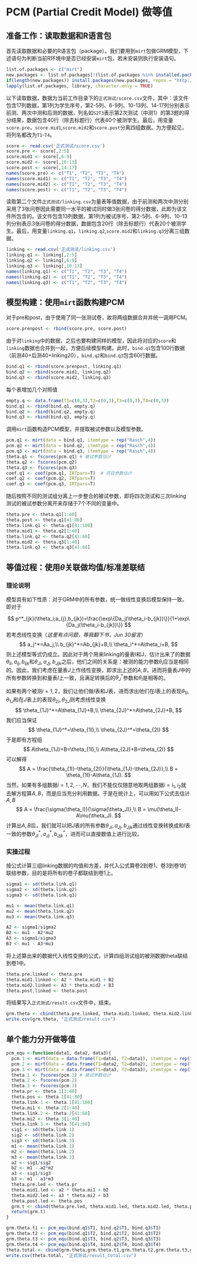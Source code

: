 # PCM (Partial Credit Model) 做等值

## 准备工作：读取数据和R语言包
首先读取数据和必要的R语言包（package）。我们要用到`mirt`包做GRM模型，下述语句为判断当前R环境中是否已经安装`mirt`包，若未安装则执行安装语句。
```r
list.of.packages <- c("mirt")
new.packages <- list.of.packages[!(list.of.packages %in% installed.packages()[,"Package"])]
if(length(new.packages)) install.packages(new.packages, repos = "http://cran.us.r-project.org")
lapply(list.of.packages, library, character.only = TRUE)
```

以下读取数据，数据为当前工作目录下的`正式测试/score.csv`文件，其中：该文件包含17列数据，第1列为学生序号，第2-5列、6-9列、10-13列、14-17列分别表示前测、两次中测和后测的数据，列名如`S2T3`表示第2次测试（中测1）的第3题的得分结果，数据包含40行（除去标题行）代表40个被测学生。最后，用变量`score.pre`，`score.mid1`,`score.mid2`和`score.post`分离四组数据。为方便起见，将列名都改为`T1`-`T4`。

```r
score <- read.csv('正式测试/score.csv')
score.pre <- score[,2:5]
score.mid1 <- score[,6:9]
score.mid2 <- score[,10:13]
score.post <- score[,14:17]
names(score.pre) <- c("T1", "T2", "T3", "T4")
names(score.mid1) <- c("T1", "T2", "T3", "T4")
names(score.mid2) <- c("T1", "T2", "T3", "T4")
names(score.post) <- c("T1", "T2", "T3", "T4")
```

读取第二个文件`正式测试/linking.csv`为量表等值数据，由于前测和两次中测分别采用了3张问卷因此需要同一水平的被试同时做3张问卷的得分数据，此即为该文件所包含的。该文件包含13列数据，第1列为被试序号，第2-5列、6-9列、10-13列分别表示3张问卷的得分数据，数据包含20行（除去标题行）代表20个被测学生。最后，用变量`linking.q1`，`linking.q2`,`score.mid2`和`linking.q3`分离三组数据。

```r
linking <- read.csv('正式测试/linking.csv')
linking.q1 <- linking[,2:5]
linking.q2 <- linking[,6:9]
linking.q3 <- linking[,10:13]
names(linking.q1) <- c("T1", "T2", "T3", "T4")
names(linking.q2) <- c("T1", "T2", "T3", "T4")
names(linking.q3) <- c("T1", "T2", "T3", "T4")
```



## 模型构建：使用`mirt`函数构建PCM

对于pre和post，由于使用了同一张测试卷，故将两组数据合并并统一调用PCM。

```r
score.prenpost <- rbind(score.pre, score.post)
```

由于对`linking`中的数据，之后也要构建同样的模型，因此将对应的`score`和`linking`数据也合并到一起，方便后续模型构建。此时，`bind.q1`包含100行数据（前测40+后测40+linking20），`bind.q2`和`bind.q3`包含60行数据。

```r
bind.q1 <- rbind(score.prenpost, linking.q1)
bind.q2 <- rbind(score.mid1, linking.q2)
bind.q3 <- rbind(score.mid2, linking.q3)
```

每个表增加几个对照值

```r
empty.q <- data.frame(T1=c(0,3),T2=c(0,3),T3=c(0,3),T4=c(0,3))
bind.q1 <- rbind(bind.q1, empty.q)
bind.q2 <- rbind(bind.q2, empty.q)
bind.q3 <- rbind(bind.q3, empty.q)
```

调用`mirt`函数构造PCM模型，并提取被试参数以及模型参数。

```r
pcm.q1 <- mirt(data = bind.q1, itemtype = rep("Rasch",4))
pcm.q2 <- mirt(data = bind.q2, itemtype = rep("Rasch",4))
pcm.q3 <- mirt(data = bind.q3, itemtype = rep("Rasch",4))
theta.q1 <- fscores(pcm.q1) # 被试参数估计
theta.q2 <- fscores(pcm.q2)
theta.q3 <- fscores(pcm.q3)
coef.q1 <- coef(pcm.q1, IRTpars=T)  # 项目参数估计
coef.q2 <- coef(pcm.q2, IRTpars=T)
coef.q3 <- coef(pcm.q3, IRTpars=T)
```

随后按照不同的测试组分离上一步整合的被试参数，即将四次测试和三次linking测试的被试参数分离开来存储于7个不同的变量中。

```r
theta.pre <- theta.q1[1:40]
theta.post <- theta.q1[41:80]
theta.link.q1 <- theta.q1[81:100]
theta.mid1 <- theta.q2[1:40]
theta.link.q2 <- theta.q2[41:60]
theta.mid2 <- theta.q3[1:40]
theta.link.q3 <- theta.q3[41:60]
```

## 等值过程：使用$\theta$关联做均值/标准差联结


### 理论说明

模型具有如下性质：对于GRM中的所有参数，统一做线性变换后模型保持一致。即对于

$$
p^*_{jk}(\theta_i;a_{j},b_{jk})=\frac{\exp\{Da_j(\theta_i-b_{jk})\}}{1+\exp\{Da_j(\theta_i-b_{jk})\}}
$$
若考虑线性变换（*这里有点问题，等我翻下书，Jun 30留言*）
$$
a_j^*=Aa_j,\\
b_{jk}^*=Ab_{jk}+B,\\
\theta_i^*=A\theta_i+B,
$$
则上述模型等式仍成立。因此对于两个用来linking的量表I和J，估计出来了的数据$\theta_{Ii}, a_{Ij}, b_{Ijk}$和$\theta_{Ji}, a_{Jj}, b_{Jjk}$之后，他们之间的关系是：被测的能力参数$\theta_i$应当是相同的。因此，我们考虑在量表$J$上作线性变换，即求出上述的$A,B$，进而将量表$J$中的所有参数转换到和量表$I$上一致，且满足转换后的$\theta^*_J$参数和$\theta_I$是相等的。

如果有两个被测$i=1,2$，我们让他们做$I$表和$J$表，进而求出他们在$I$表上的表现$\theta_{1I},\theta_{1J}$和在$J$表上的表现$\theta_{2I},\theta_{2J}$则考虑线性变换
$$
\theta_{1J}^*=A\theta_{1J}+B,\\
\theta_{2J}^*=A\theta_{2J}+B,
$$
我们应当保证
$$
\theta_{1J}^*=\theta_{1I},\\
\theta_{2J}^*=\theta_{2I}
$$
于是即有方程组
$$
A\theta_{1J}+B=\theta_{1I},\\
A\theta_{2J}+B=\theta_{2I}
$$
可以解得
$$
A = \frac{\theta_{1I}-\theta_{2I}}{\theta_{1J}-\theta_{2J}},\\
B = \theta_{1I}-A\theta_{1J}.
$$
当然，如果有多组数据$i=1,2,\cdots,N$，我们不能仅仅随意地取两组数据$i=i_1,i_2$就去解方程算$A,B$，而是应当充分利用数据。于是在统计上，可以用如下公式去估计$A,B$
$$
A = \frac{\sigma(\theta_I)}{\sigma(\theta_J)},\\
B = \mu(\theta_I)-A\mu(\theta_J).
$$
计算出$A,B$后，我们就可以把$J$表的所有参数$\theta_{Ji},a_{Jj},b_{Jjk}$通过线性变换转换成和$I$表一致的参数$\theta^*_{Ji},a^*_{Jj},b^*_{Jjk}$，进而可以直接数值上进行比较。

### 实操过程

按公式计算三组linking数据的均值和方差，并代入公式算卷2到卷1、卷3到卷1的联结参数，目的是将所有的卷子都联结到卷1上。

```r
sigma1 <- sd(theta.link.q1)
sigma2 <- sd(theta.link.q2)
sigma3 <- sd(theta.link.q3)

mu1 <- mean(theta.link.q1)
mu2 <- mean(theta.link.q2)
mu3 <- mean(theta.link.q3)

A2 <- sigma1/sigma2
B2 <- mu1 - A2*mu2
A3 <- sigma1/sigma3
B3 <- mu1 - A3*mu3
```

将上述算出来的数据代入线性变换的公式，计算四组测试组的被测数据theta联结到卷1中。

```r
theta.pre.linked <- theta.pre
theta.mid1.linked <- A2 * theta.mid1 + B2
theta.mid2.linked <- A3 * theta.mid2 + B3
theta.post.linked <- theta.post
```

将结果写入`正式测试/result.csv`文件中，结束。
```r
grm.theta <- cbind(theta.pre.linked, theta.mid1.linked, theta.mid2.linked, theta.post.linked)
write.csv(grm.theta, "正式测试/result.csv")
```

## 单个能力分开做等值
```r
pcm_equ <-function(data1, data2, data3){
  pcm.1 <- mirt(data = data.frame(T1=data1, T2=data1), itemtype = rep("Rasch",2))
  pcm.2 <- mirt(data = data.frame(T1=data2, T2=data2), itemtype = rep("Rasch",2))
  pcm.3 <- mirt(data = data.frame(T1=data3, T2=data3), itemtype = rep("Rasch",2))
  theta.1 <- fscores(pcm.1) # 被试参数估计
  theta.2 <- fscores(pcm.2)
  theta.3 <- fscores(pcm.3)
  theta.pr <- theta.1[1:40]
  theta.pos <- theta.1[41:80]
  theta.link.1 <- theta.1[81:100]
  theta.mi1 <- theta.2[1:40]
  theta.link.2 <- theta.2[41:60]
  theta.mi2 <- theta.3[1:40]
  theta.link.3 <- theta.3[41:60]
  sig1 <- sd(theta.link.1)
  sig2 <- sd(theta.link.2)
  sig3 <- sd(theta.link.3)
  m1 <- mean(theta.link.1)
  m2 <- mean(theta.link.2)
  m3 <- mean(theta.link.3)
  a2 <- sig1/sig2
  b2 <- m1 - a2*m2
  a3 <- sig1/sig3
  b3 <- m1 - a3*m3
  theta.pre.led <- theta.pr
  theta.mid1.led <- a2 * theta.mi1 + b2
  theta.mid2.led <- a3 * theta.mi2 + b3
  theta.post.led <- theta.pos
  grm.t <- cbind(theta.pre.led, theta.mid1.led, theta.mid2.led, theta.post.led)
  return(grm.t)
}
```
```r
grm.theta.t1 <- pcm_equ(bind.q1$T1, bind.q2$T1, bind.q3$T1)
grm.theta.t2 <- pcm_equ(bind.q1$T2, bind.q2$T2, bind.q3$T2)
grm.theta.t3 <- pcm_equ(bind.q1$T3, bind.q2$T3, bind.q3$T3)
grm.theta.t4 <- pcm_equ(bind.q1$T4, bind.q2$T4, bind.q3$T4)
theta.total <- cbind(grm.theta,grm.theta.t1,grm.theta.t2,grm.theta.t3,grm.theta.t4)
write.csv(theta.total, "正式测试/result_total.csv")
```